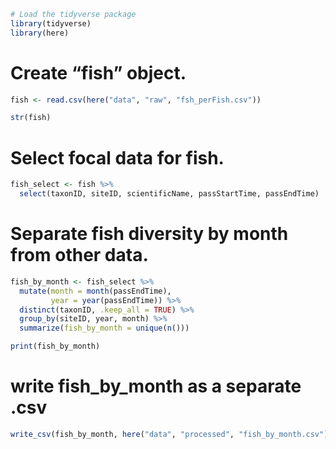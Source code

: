 ```r
# Load the tidyverse package
library(tidyverse)
library(here)

```

# Create "fish" object.

```r

fish <- read.csv(here("data", "raw", "fsh_perFish.csv"))

str(fish)
```

# Select focal data for fish.

```r


fish_select <- fish %>% 
  select(taxonID, siteID, scientificName, passStartTime, passEndTime)
```

# Separate fish diversity by month from other data.

```r


fish_by_month <- fish_select %>% 
  mutate(month = month(passEndTime),
         year = year(passEndTime)) %>% 
  distinct(taxonID, .keep_all = TRUE) %>% 
  group_by(siteID, year, month) %>% 
  summarize(fish_by_month = unique(n()))

print(fish_by_month) 
```

# write fish_by_month as a separate .csv

```r

write_csv(fish_by_month, here("data", "processed", "fish_by_month.csv"))
```
